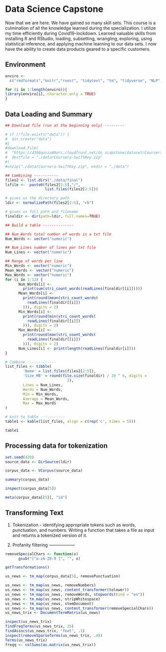 # Data Science Capstone

Now that we are here. We have gained so many skill sets. This course is a culmination of all the knowledge learned during the specialization. I utilize my time efficiently during Covid19-lockdown. Learned valuable skills from installing R and RStudio, loading, subsetting, wrangling, exploring, using statistical inference, and applying machine learning to our data sets. I now have the ability to create data products geared to a specific customers. 

## Environment

```r
enviro <- 
  c("rmdformats","knitr","rvest", "tidytext", "tm", "tidyverse", "NLP", "knitr", "readr", "openNLP", "glue", "RWeka", "stringi", "SnowballC", "wordcloud2")

for (i in 1:length(enviro)){
library(enviro[i], character.only = TRUE)
}


```


## Data Loading and Summary

```r
## Download file (run at the beginning only) ---------

# if (!file.exists("data")) {
#  dir.create("data")
#}
#download.file(
#  "https://d396qusza40orc.cloudfront.net/ds scapstone/dataset/Coursera-SwiftKey.zip",
#  destfile = "./data/Coursera-SwiftKey.zip"
#)
#unzip("./data/Coursera-SwiftKey.zip", exdir = "./data")

## Combining -----------
files2 <- list.dirs("./data/final")
lsfile <-  paste0(files2[2:5],"/",
                  list.files(files2[2:5]))

# gives us the directory path
ldir <- normalizePath(files2[2:5], "rb") 

# gives us full path and filename
finaldir <- dir(path=ldir, full.names=TRUE) 

## Build a table --------------

## Num_Words total number of words in a txt file
Num_Words <- vector("numeric")

## Num_Lines number of lines per txt file
Num_Lines <- vector("numeric")

## Range of words per line
Min_Words <- vector("numeric")
Mean_Words <- vector("numeric")
Max_Words <- vector("numeric")
for (i in 1:12) {
      Num_Words[i] <-
        print(sum(stri_count_words(readLines(finaldir[[i]]))))
      Mean_Words[i] <-
        print(round(mean(stri_count_words(
          readLines(finaldir[[i]])
        ))), digits = 2)
      Min_Words[i] <-
        print(round(min(stri_count_words(
          readLines(finaldir[[i]])
        ))), digits = 2)
      Max_Words[i] <-
        print(round(max(stri_count_words(
          readLines(finaldir[[i]])
        ))), digits = 2)
      Num_Lines[i] <- print(length(readLines(finaldir[i])))
}

# Combine -------------
list_files <- tibble(
        'Name' = list.files(files2[2:5]),
        'Size_MB' = round(file.size(finaldir) / 10 ^ 6, digits =
                            2),
        Lines = Num_Lines,
        Words = Num_Words,
        Min = Min_Words,
        Average = Mean_Words,
        Max = Max_Words
)

# knit to table -----------
table1 <- kable(list_files, align = c(rep('c', times = 5)))
```

```r
table1 
```

## Processing data for tokenization

```r
set.seed(420)
source_data <- DirSource(ldir)

corpus_data <- VCorpus(source_data)
```


```r
summary(corpus_data)
```


```r
inspect(corpus_data[5])
```


```r
meta(corpus_data[[5]], "id")
```

## Transforming Text

1. Tokenization - identifying appropriate tokens such as words, punctuation, and numbers. Writing a function that takes a file as input and returns a tokenized version of it.

2. Profanity filtering ------------------

```r
removeSpecialChars <- function(x)
      gsub("[^a-zA-Z0-9 ]", "", x)

getTransformations()

us_news <- tm_map(corpus_data[5], removePunctuation)

us_news <- tm_map(us_news, removeNumbers)
us_news <- tm_map(us_news, content_transformer(tolower))
us_news <- tm_map(us_news, removeWords, stopwords(kind = "en"))
us_news <- tm_map(us_news, stripWhitespace)
us_news <- tm_map(us_news, stemDocument)
us_news <- tm_map(us_news, content_transformer(removeSpecialChars))
us_news_trix <- DocumentTermMatrix(us_news)

```


```r
inspect(us_news_trix)
findFreqTerms(us_news_trix, 25)
findAssocs(us_news_trix, "feet", .1)
inspect(removeSparseTerms(us_news_trix, .4))
Terms(us_news_trix)
freqq <- colSums(as.matrix(us_news_trix))
```


```r

```